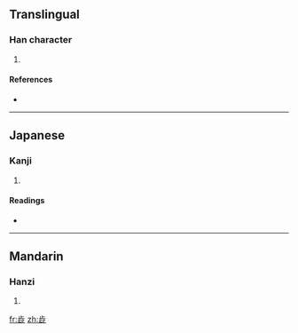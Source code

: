 ==Translingual==

===Han character===
{{Han char|rn=77|rad=止|as=08|sn=12|four=|canj=卜一卜一一 (YMYMM)}}

# {{defn|Han|sort=止08}}

====References====
* {{Han ref|kx=0576.380|dkj=16317|hdz=21443.060|uh=6B6E|ud=27502}}

----

==Japanese==

===Kanji===
{{ja-kanji|grade=|rs=止08}}

# {{defn|Japanese}}

====Readings====
* {{ja-readings|on=[[じゅう]] (jū)|kun=[[しぶ]] (shibu), [[しぶうい]] (shibuui), [[しぶうる]] (shibuuru)}}

----

==Mandarin==

===Hanzi===
{{cmn-hanzi|pin=[[sè]] ([[se4]])|wg=se<sup>4</sup>}}

# {{defn|Mandarin}}

[[fr:歮]]
[[zh:歮]]